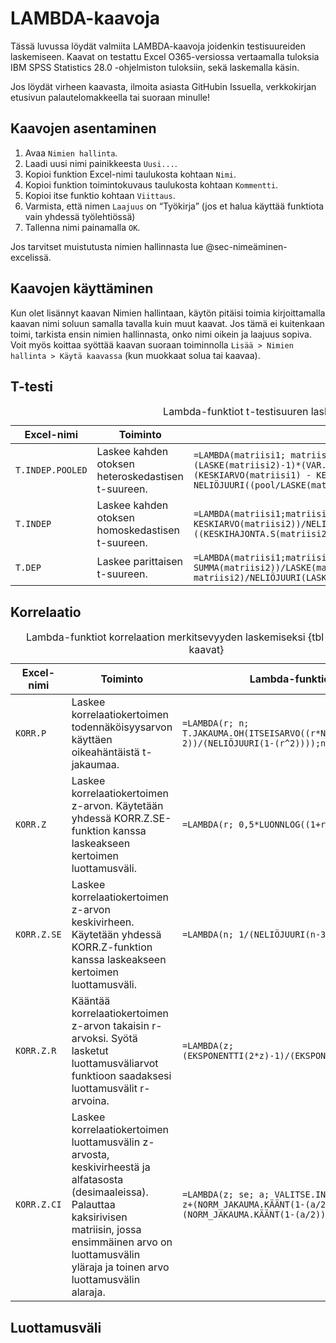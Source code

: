 # LAMBDA-kaavoja {#sec-lambda-kaavoja}

Tässä luvussa löydät valmiita LAMBDA-kaavoja joidenkin testisuureiden laskemiseen. Kaavat on testattu Excel O365-versiossa vertaamalla tuloksia IBM SPSS Statistics 28.0 -ohjelmiston tuloksiin, sekä laskemalla käsin.

Jos löydät virheen kaavasta, ilmoita asiasta GitHubin Issuella, verkkokirjan etusivun palautelomakkeella tai suoraan minulle!

## Kaavojen asentaminen

1.  Avaa `Nimien hallinta`.
2.  Laadi uusi nimi painikkeesta `Uusi...`.
3.  Kopioi funktion Excel-nimi taulukosta kohtaan `Nimi`.
4.  Kopioi funktion toimintokuvaus taulukosta kohtaan `Kommentti`.
5.  Kopioi itse funktio kohtaan `Viittaus`.
6.  Varmista, että nimen `Laajuus` on "Työkirja" (jos et halua käyttää funktiota vain yhdessä työlehtiössä)
7.  Tallenna nimi painamalla `OK`.

Jos tarvitset muistutusta nimien hallinnasta lue @sec-nimeäminen-excelissä.

## Kaavojen käyttäminen

Kun olet lisännyt kaavan Nimien hallintaan, käytön pitäisi toimia kirjoittamalla kaavan nimi soluun samalla tavalla kuin muut kaavat. Jos tämä ei kuitenkaan toimi, tarkista ensin nimien hallinnasta, onko nimi oikein ja laajuus sopiva. Voit myös koittaa syöttää kaavan suoraan toiminnolla `Lisää > Nimien hallinta > Käytä kaavassa` (kun muokkaat solua tai kaavaa).

## T-testi {#sec-t-testi-kaavat}

| Excel-nimi       | Toiminto                                           | Lambda-funktio                                                                                                                                                                                                                                                                   |
|-------------------|-------------------|----------------------------------|
| `T.INDEP.POOLED` | Laskee kahden otoksen heteroskedastisen t-suureen. | `=LAMBDA(matriisi1; matriisi2; LET(pool; ((LASKE(matriisi1)-1)*(VAR.S(matriisi1))+(LASKE(matriisi2)-1)*(VAR.S(matriisi2)))/(LASKE(matriisi1)+LASKE(matriisi2)-2); (KESKIARVO(matriisi1) - KESKIARVO(matriisi2)) / NELIÖJUURI((pool/LASKE(matriisi1))+(pool/LASKE(matriisi2)))))` |
| `T.INDEP`        | Laskee kahden otoksen homoskedastisen t-suureen.   | `=LAMBDA(matriisi1;matriisi2;(KESKIARVO(matriisi1)-KESKIARVO(matriisi2))/NELIÖJUURI(((KESKIHAJONTA.S(matriisi1)^2)/LASKE(matriisi1))+((KESKIHAJONTA.S(matriisi2)^2)/LASKE(matriisi2))))`                                                                                         |
| `T.DEP`          | Laskee parittaisen t-suureen.                      | `=LAMBDA(matriisi1;matriisi2; ((SUMMA(matriisi1)-SUMMA(matriisi2))/LASKE(matriisi1))/(KESKIHAJONTA.S(matriisi1-matriisi2)/NELIÖJUURI(LASKE(matriisi1))))`                                                                                                                        |

: Lambda-funktiot t-testisuuren laskemiseen {tbl-t-testi-kaavat}

## Korrelaatio

| Excel-nimi  | Toiminto                                                                                                                                                                                                                       | Lambda-funktio                                                                                                      |
|-----------------|---------------------------|----------------------------|
| `KORR.P`    | Laskee korrelaatiokertoimen todennäköisyysarvon käyttäen oikeahäntäistä t-jakaumaa.                                                                                                                                            | `=LAMBDA(r; n; T.JAKAUMA.OH(ITSEISARVO((r*NELIÖJUURI(n-2))/(NELIÖJUURI(1-(r^2))));n-2))`                            |
| `KORR.Z`    | Laskee korrelaatiokertoimen z-arvon. Käytetään yhdessä KORR.Z.SE-funktion kanssa laskeakseen kertoimen luottamusväli.                                                                                                          | `=LAMBDA(r; 0,5*LUONNLOG((1+r)/(1-r)))`                                                                             |
| `KORR.Z.SE` | Laskee korrelaatiokertoimen z-arvon keskivirheen. Käytetään yhdessä KORR.Z-funktion kanssa laskeakseen kertoimen luottamusväli.                                                                                                | `=LAMBDA(n; 1/(NELIÖJUURI(n-3)))`                                                                                   |
| `KORR.Z.R`  | Kääntää korrelaatiokertoimen z-arvon takaisin r-arvoksi. Syötä lasketut luottamusväliarvot funktioon saadaksesi luottamusvälit r-arvoina.                                                                                      | `=LAMBDA(z; (EKSPONENTTI(2*z)-1)/(EKSPONENTTI(2*z)+1))`                                                             |
| `KORR.Z.CI` | Laskee korrelaatiokertoimen luottamusvälin z-arvosta, keskivirheestä ja alfatasosta (desimaaleissa). Palauttaa kaksirivisen matriisin, jossa ensimmäinen arvo on luottamusvälin yläraja ja toinen arvo luottamusvälin alaraja. | `=LAMBDA(z; se; a; VALITSE.INDEKSI({1;2}; z+(NORM_JAKAUMA.KÄÄNT(1-(a/2))*se); z-(NORM_JAKAUMA.KÄÄNT(1-(a/2))*se)))` |

: Lambda-funktiot korrelaation merkitsevyyden laskemiseksi {tbl-korrelaatio-kaavat}

## Luottamusväli {#sec-luottamusväli-kaavat}
